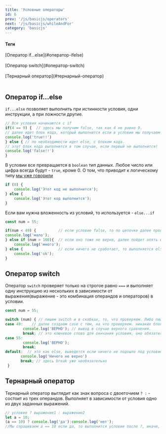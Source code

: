 ```yaml
---
title: 'Условные операторы'
id: 6
prev: '/js/basicjs/operators'
next: '/js/basicjs/whileAndFor'
category: 'basicjs'
---
```


<div className = 'mdHead'>

#### Теги
<div className = 'tag_js'>[Оператор if...else](#оператор-ifelse)</div> <br/>
<div className = 'tag_js'>[Оператор switch](#оператор-switch)</div> <br/>
<div className = 'tag_js'>[Тернарный оператор](#тернарный-оператор)</div> <br/>

</div>

## Оператор if...else ##
`if...else` позволяет выполнить при истинности условия, одни инструкции, а при ложности другие.
```javaScript
// Все условия начинаются с if
if(4 == 9) {  // здесь мы получим false, так как 4 не равно 9.
// далее идет блок кода, который выполнится если в условии мы получаем true.
console.log('true!!')
} else { // по необходимости идет else, с блоком кода.
// этот блок кода выполнится в том случае, если первый не выполнится!
console.log('false!!')
}
```
В условии все превращается в `boolean` тип данных. Любое число или цифра всегда будут - `true`, кроме 0. О том, что приводит к логическому типу [мы уже говорили](https://github.com/Aquariids/MyJS/blob/main/app/Programming/Basic%20js/Data%20types%20and%20dynamic%20typing.md#3boolean)
```javaScript
if (0) {
    console.log('Этот код не выполнится');
} else {
    console.log('Этот код выполнится');
}
```
Если вам нужна вложенность из условий, то используется - `else...if`
```javaScript
const num = 55;

if(num < 49) {          // если условие false, то по цепочке далее проверяется else...if 
console.log('мало');
} else if (num > 100){  // если оно тоже не верно, далее пойдет опять else...if если такое условие есть.
    console.log('много');
} else {                // если ничего не сработает, то выполняется else
    console.log('ok');
}
```

## Оператор switch ##
Оператор `switch` проверяет только на строгое равно `===` и выполняет одну инструкцию из нескольких в зависимости от выражения(выражение - это комбинация операндов и операторов) в условии.
```javaScript
const num = 55;

switch (num) { // пишем switch и в скобках, то, что проверяем. Либо пишем прямо в switch выражение.
case 49:    // далее создаем case с тем, на что проверяем. никаких блоков кода не нужно, только двоеточие case 49:
        console.log('ВЕРНО'); // вывод в случае верного сравнения.
        break; // это ключевое слово для окнчания условия, оно обязательно.
case 55:
        console.log('ВЕРНО');
        break;
default:  // это как else, выведется если ничего не подошло под условие.
       console.log('Ничего не верно')
       break; // здесь break уже необязательно
 }
```

## Тернарный оператор ##
Тернарный оператор выглядит как знак вопроса  с двоеточием `? :` - состоит из трех операндов.
Выполняет в зависимости от условия одно из двух заданных выражений.
```javaScript
// условие ? выражение1 : выражение2
let a = 10;
(a == 10) ? console.log('да'):console.log('нет');
//Мы спрашиваем a == 10 если да, то выполнится условие после ?, иначе, то, что после :
```
